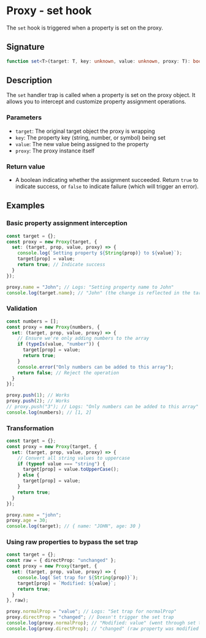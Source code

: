 # Proxy - set hook

The `set` hook is triggered when a property is set on the proxy.

## Signature

```ts
function set<T>(target: T, key: unknown, value: unknown, proxy: T): boolean;
```

## Description

The `set` handler trap is called when a property is set on the proxy object. It allows you to intercept and customize property assignment operations.

### Parameters
- `target`: The original target object the proxy is wrapping
- `key`: The property key (string, number, or symbol) being set
- `value`: The new value being assigned to the property
- `proxy`: The proxy instance itself

### Return value
- A boolean indicating whether the assignment succeeded. Return `true` to indicate success, or `false` to indicate failure (which will trigger an error).

## Examples

### Basic property assignment interception

```ts
const target = {};
const proxy = new Proxy(target, {
  set: (target, prop, value, proxy) => {
    console.log(`Setting property ${String(prop)} to ${value}`);
    target[prop] = value;
    return true; // Indicate success
  }
});

proxy.name = "John"; // Logs: "Setting property name to John"
console.log(target.name); // "John" (the change is reflected in the target)
```

### Validation

```ts
const numbers = [];
const proxy = new Proxy(numbers, {
  set: (target, prop, value, proxy) => {
    // Ensure we're only adding numbers to the array
    if (typeIs(value, "number")) {
      target[prop] = value;
      return true;
    }
    console.error("Only numbers can be added to this array");
    return false; // Reject the operation
  }
});

proxy.push(1); // Works
proxy.push(2); // Works
// proxy.push("3"); // Logs: "Only numbers can be added to this array" and fails with error "[PROXYERROR] Failed to set value on target object"
console.log(numbers); // [1, 2]
```

### Transformation

```ts
const target = {};
const proxy = new Proxy(target, {
  set: (target, prop, value, proxy) => {
    // Convert all string values to uppercase
    if (typeof value === "string") {
      target[prop] = value.toUpperCase();
    } else {
      target[prop] = value;
    }
    return true;
  }
});

proxy.name = "john";
proxy.age = 30;
console.log(target); // { name: "JOHN", age: 30 }
```

### Using raw properties to bypass the set trap

```ts
const target = {};
const raw = { directProp: "unchanged" };
const proxy = new Proxy(target, {
  set: (target, prop, value, proxy) => {
    console.log(`Set trap for ${String(prop)}`);
    target[prop] = `Modified: ${value}`;
    return true;
  }
}, raw);

proxy.normalProp = "value"; // Logs: "Set trap for normalProp"
proxy.directProp = "changed"; // Doesn't trigger the set trap
console.log(proxy.normalProp); // "Modified: value" (went through set trap)
console.log(proxy.directProp); // "changed" (raw property was modified directly)
```




